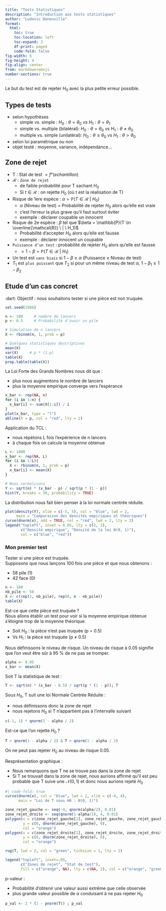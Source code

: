 ```yaml
---
title: "Tests Statistiques"
description: "Introduction aux tests statistiques"
author: "Ludovic Deneuville"
format:
  html:
    toc: true
    toc-location: left
    toc-expand: 3
    df-print: paged
    code-fold: false
fig-width: 6
fig-height: 4
fig-align: center
from: markdown+emoji
number-sections: true
---
```



Le but du test est de rejeter $H_0$ avec la plus petite erreur possible.

## Types de tests

- selon hypothèses
  - simple vs. simple : $H_0 : \theta = \theta_0 \  vs \  H_1 : \theta = \theta_1$
  - simple vs. multiple (bilatéral): $H_0 : \theta = \theta_0 \  vs \  H_1 : \theta \ne \theta_0$
  - multiple vs. simple (unilatéral): $H_0 : \theta \le \theta_0 \  vs \  H_1 : \theta > \theta_0$
- selon loi paramétrique ou non
- objet testé : moyenne, variance, indépendance...

## Zone de rejet

- T : Stat de test $=f°(echantillon)$
- $\mathcal{R}$ : `Zone de rejet`
  - de faible probabilité pour T sachant $H_0$
  - Si $t \in \mathcal{R}$ : on rejette $H_0$ (où t est la réalisation de T)
- Risque de 1ere espèce :  $\alpha = \mathbb{P}(T \in \mathcal{R} \ | \ H_0)$
  - $\alpha$ (Niveau de test) = Probabilité de rejeter $H_0$ alors qu'elle est vraie
  - c'est l'erreur la plus grave qu'il faut surtout éviter
  - exemple : déclarer coupable un innocent
- Risque de 2e espèce : $\beta$ tel que $\beta = \mathbb{P}(T \in \overline{\mathcal{R}} \ | \ H_1)$
  - Probabilité d'accepter $H_0$ alors qu'elle est fausse
  - exemple : déclarer innocent un coupable
- `Puissance d’un test` : probabilité de rejeter $H_0$ alors qu’elle est fausse
  - $= 1 - \beta = \mathbb{P}(T \in \mathcal{R} \ | \ H_1)$
- Un test est `sans biais` si $1 - \beta \ge \alpha$ (Puissance $\ge$ Niveau de test)
- $T_1$ est `plus puissant` que $T_2$ si pour un même niveau de test $\alpha$, $1 - \beta_1 \ge 1 - \beta_2$


## Etude d'un cas concret

:dart: Objectif : nous souhaitons tester si une pièce est non truquée.

```r
set.seed(1986)

n <- 100     # nombre de lancers
p <- 0.5     # Probabilité d'avoir un pile

# Simulation de n lancers
X <- rbinom(n, 1, prob = p)

# Quelques statistiques descriptives
mean(X)
var(X)     # p * (1-p)
table(X)
prop.table(table(X))
```

La Loi Forte des Grands Nombres nous dit que :

- plus nous augmentons le nombre de lancers
- plus la moyenne empirique converge vers l'espèrance

```r
x_bar <- rep(NA, n)
for (i in 1:n) {
  x_bar[i] <- sum(X[1:i]) / i
}
plot(x_bar, type = "l")
abline(h = p, col = "red", lty = 2)
```

Application du TCL :

- nous répètons L fois l'expérience de n lancers
- à chaque fois on calcule la moyenne obtenue

```r
L <- 1000
x_bar <- rep(NA, L)
for (i in 1:L){
  X <- rbinom(n, 1, prob = p)
  x_bar[i] <- mean(X)
}

# Nous normalisons
Y <- sqrt(n) * (x_bar - p) / sqrt(p * (1 - p))
hist(Y, breaks = 30, probability = TRUE)
```

La distribution nous fait bien penser à la loi normale centrée réduite.

```r
plot(density(Y), xlim = c(-5, 5), col = "blue", lwd = 2,
     main = "Comparaison des densités empiriques et théoriques")
curve(dnorm(x), add = TRUE, col = "red", lwd = 2, lty = 2)
legend("topleft", inset = 0.05, lty = c(1, 2),
       c("Densité empirique", "Densité de la loi N(0, 1)"), 
       col = c("blue", "red"))
```

### Mon premier test

Tester si une pièce est truquée.  
Supposons que nous lançons 100 fois une pièce et que nous obtenons :

- 58 pile (1)
- 42 face (0)

```r
n <- 100
nb_pile <- 58
X <- c(rep(1, nb_pile), rep(0, n - nb_pile))
table(X)
```

Est-ce que cette pièce est truquée ?  
Nous allons établir un test pour voir si la moyenne empirique obtenue s'éloigne trop de la moyenne théorique.

- Soit $H_0$ : la pièce n'est pas truquée (p = 0.5)
- Vs $H_1$ : la pièce est truquée (p ≠ 0.5)

Nous définissons le niveau de risque. Un niveau de risque à 0.05 signifie que l'on veut être sûr à 95 % de ne pas se tromper.

```r
alpha <- 0.05
x_bar <- mean(X)
```

Soit T la statistique de test :

```r
T <- sqrt(n) * (x_bar - 0.5) / sqrt(p * (1 - p)); T
```

Sous $H_0$, T suit une loi Normale Centrée Réduite :

- nous définissons donc la zone de rejet
- nous rejetons $H_0$ si T n'appartient pas à l'intervalle suivant

```r
c(-1, 1) * qnorm(1 - alpha / 2)
```

Est-ce que l'on rejette $H_0$ ?

```r
T > qnorm(1 - alpha / 2) & T > qnorm(1 - alpha / 2)
```

On ne peut pas rejeter $H_0$ au niveau de risque 0.05.

Resprésentation graphique :

- Nous remarquons que T ne se trouve pas dans la zone de rejet
- Si T se trouvait dans la zone de rejet, nous aurions affirmé qu'il est peu probable que T suive une $\mathcal{N}(0, 1)$ et donc nous aurions rejeté $H_0$

```r
#| code-fold: true
curve(dnorm(x), col = "blue", lwd = 2, xlim = c(-4, 4),
      main = "Loi de T sous H0 : N(0, 1)")

zone_rejet_gauche <- seq(-4, qnorm(alpha/2), 0.01)
zone_rejet_droite <- seq(qnorm(1-alpha/2), 4, 0.01)
polygon(x = c(zone_rejet_gauche[1], zone_rejet_gauche, zone_rejet_gauche[length(zone_rejet_gauche)]), 
        y = c(0, dnorm(zone_rejet_gauche), 0), 
        col = "orange")
polygon(x = c(zone_rejet_droite[1], zone_rejet_droite, zone_rejet_droite[length(zone_rejet_droite)]), 
        y = c(0, dnorm(zone_rejet_droite), 0), 
        col = "orange")

rug(T, lwd = 2, col = "green", ticksize = 1, lty = 2)

legend("topleft", inset=.05, 
       c("Zones de rejet", "Stat de test"), 
       fill = c("orange", NA), lty = c(NA, 2), col = c("orange", "green"),border=c(1,0))
```

p-valeur :

- Probabilité d'obtenir une valeur aussi extrême que celle observée
- plus grande valeur possible de α conduisant à ne pas rejeter $H_0$

```r
p_val <- 2 * (1 - pnorm(T)) ; p_val
```
